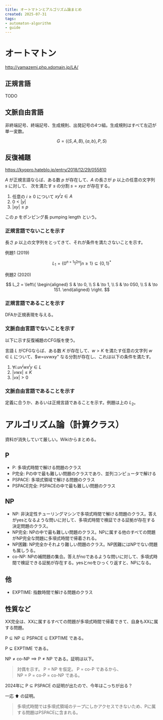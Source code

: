 ```yaml
---
title: オートマトンとアルゴリズム論まとめ
created: 2025-07-31
tags:
- automaton-algorithm
- guide
---
```


# オートマトン

http://yamazemi.php.xdomain.jp/LA/

## 正規言語
TODO

## 文脈自由言語

非終端記号、終端記号、生成規則、出発記号の4つ組。生成規則はすべて左辺が単一変数。

$$
G=(\{S,A,B\}, \{a,b\}, P, S)
$$

## 反復補題

https://kyopro.hateblo.jp/entry/2018/12/29/055810

$A$ が正規言語ならば、ある数 $p$ が存在して、$A$ の長さが $p$ 以上の任意の文字列 $s$ に対して、
次を満たす $s$ の分割 $s=xyz$ が存在する。

1. 任意の $i\ge 0$ について $xy^i z\in A$
2. $0 < |y|$
3. $|xy| \le p$

この $p$ をポンピング長 pumping length という。

### 正規言語でないことを示す

長さ $p$ 以上の文字列をとってきて、それが条件を満たさないことを示す。

例題1 (2019)

$$
L_1 = \{0^{n+1}1^{2n} | n\ge 1\} \subseteq \{0, 1\}^\ast
$$

例題2 (2020)

$$
L_2 = \left\{
  \begin{aligned}
    S & \to 0, \\
    S & \to 1, \\
    S & \to 0S0, \\
    S & \to 1S1.
  \end{aligned}
  \right.
$$

### 正規言語であることを示す

DFAか正規表現を与える。

### 文脈自由言語でないことを示す

以下に示す反復補題のCFG版を使う。

言語 $L$ がCFGならば、ある数 $K$ が存在して、$w\gt K$ を満たす任意の文字列 $w\in L$ について、$w=uvwxy" なる分割が存在し、これは以下の条件を満たす。

1. $\forall i. uv^i wx^i y\in L$
2. $|vwx| \le K$
3. $|vx| > 0$

### 文脈自由言語であることを示す

定義に合うか、あるいは正規言語であることを示す。例題は上の $L_2$。

# アルゴリズム論（計算クラス）

資料が消失していて厳しい。Wikiからまとめる。

## P

- P: 多項式時間で解ける問題のクラス
- P完全: Pの中で最も難しい問題のクラスであり、並列コンピュータで解ける
- PSPACE: 多項式領域で解ける問題のクラス
- PSPACE完全: PSPACEの中で最も難しい問題のクラス

## NP

- NP: 非決定性チューリングマシンで多項式時間で解ける問題のクラス。答えがyesとなるような問いに対して、多項式時間で検証できる証拠が存在する決定問題のクラス。
- NP完全: NPの中で最も難しい問題のクラス。NPに属する他のすべての問題がNP完全な問題に多項式時間で帰着される。
- NP困難: NP完全かそれより難しい問題のクラス。NP困難にはNPでない問題も属しうる。
- co-NP: NPの補問題の集合。答えがnoであるような問いに対して、多項式時間で検証できる証拠が存在する。yesとnoをひっくり返すと、NPになる。

## 他

- EXPTIME: 指数時間で解ける問題のクラス

## 性質など

XX完全は、XXに属するすべての問題が多項式時間で帰着できて、自身もXXに属する問題。

$\text{P} \subseteq \text{NP} \subseteq \text{PSPACE} \subseteq \text{EXPTIME}$ である。

$\text{P} \subsetneq \text{EXPTIME}$ である。

$\text{NP} \neq \text{co-NP} \implies \text{P} \neq \text{NP}$ である。証明は以下。

> 対偶を示す。
> P = NP を仮定。
> P = co-P であるから、<br />
> NP = P = co-P = co-NP である。

2024年に $\text{P} \subseteq \text{PSPACE}$ の証明が出たので、今年はこっちが出る？

一応 :arrow_up: の証明。

> 多項式時間では多項式領域のテープにしかアクセスできないため、Pに属する問題はPSPACEに含まれる。
